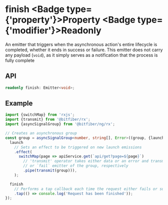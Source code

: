 
# finish <Badge type={'property'}>Property</Badge> <Badge type={'modifier'}>Readonly</Badge>

An emitter that triggers when the asynchronous action's entire lifecycle is completed,
whether it ends in success or failure. This emitter does not carry any payload (`void`),
as it simply serves as a notification that the process is fully complete

## API

```ts copy
readonly finish: Emitter<void>;
```

## Example

```ts copy
import {switchMap} from 'rxjs';
import {transmit} from '@bitfiber/rx';
import {asyncSignalGroup} from '@bitfiber/ng/rx';

// Creates an asynchronous group
const group = asyncSignalGroup<number, string[], Error>((group, {launch, finish}) => {
  launch
    // Sets an effect to be triggered on new launch emissions
    .effect(
      switchMap(page => apiService.get(`api/get?page=${page}`)
        // 'transmit' operator takes either data or an error and transmits it to the `success`
        // or `fail` emitter of the group, respectively
        .pipe(transmit(group))),
    );

  finish
    // Performs a tap callback each time the request either fails or succeeds
    .tap(() => console.log('Request has been finished'));
});
```

